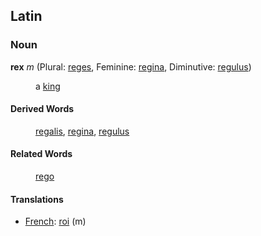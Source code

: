 ==Latin==
===Noun===
'''rex''' ''m'' (Plural: [[reges]], Feminine: [[regina]], Diminutive: [[regulus]])

:a [[king]]

====Derived Words====
:[[regalis]], [[regina]], [[regulus]]

====Related Words====
:[[rego]]

====Translations====
*[[French]]: [[roi]] (m)